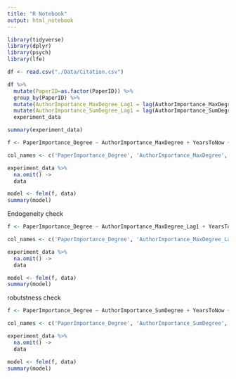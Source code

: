 ```yaml
---
title: "R Notebook"
output: html_notebook
---
```

```r
library(tidyverse)
library(dplyr)
library(psych)
library(lfe)
```
```r
df <- read.csv("./Data/Citation.csv")

```

```r
df %>%
  mutate(PaperID=as.factor(PaperID)) %>%
  group_by(PaperID) %>%
  mutate(AuthorImportance_MaxDegree_Lag1 = lag(AuthorImportance_MaxDegree, n=1, order_by=Year)) %>%
  mutate(AuthorImportance_SumDegree_Lag1 = lag(AuthorImportance_SumDegree, n=1, order_by=Year)) ->
  experiment_data

summary(experiment_data)
```


```r
f <- PaperImportance_Degree ~ AuthorImportance_MaxDegree + YearsToNow + ReferenceNum + AuthorNum  | Year

col_names <- c('PaperImportance_Degree', 'AuthorImportance_MaxDegree', 'YearsToNow', 'ReferenceNum', 'ActorNum', 'Year')

experiment_data %>%
  na.omit() ->
  data

model <- felm(f, data)
summary(model)
```

Endogeneity check
```r
f <- PaperImportance_Degree ~ AuthorImportance_MaxDegree_Lag1 + YearsToNow + ReferenceNum + AuthorNum  | Year

col_names <- c('PaperImportance_Degree', 'AuthorImportance_MaxDegree_Lag1', 'YearsToNow', 'ReferenceNum', 'ActorNum', 'Year')

experiment_data %>%
  na.omit() ->
  data

model <- felm(f, data)
summary(model)

```

robutstness check
```r
f <- PaperImportance_Degree ~ AuthorImportance_SumDegree + YearsToNow + ReferenceNum + AuthorNum  | Year

col_names <- c('PaperImportance_Degree', 'AuthorImportance_SumDegree', 'YearsToNow', 'ReferenceNum', 'ActorNum', 'Year')

experiment_data %>%
  na.omit() ->
  data

model <- felm(f, data)
summary(model)
```




